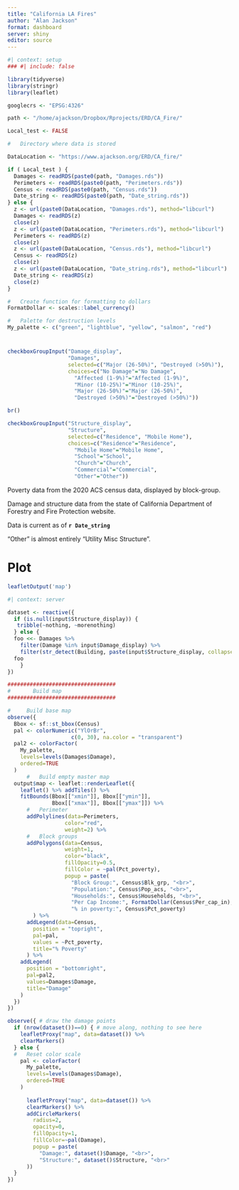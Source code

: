 ```yaml
---
title: "California LA Fires"
author: "Alan Jackson"
format: dashboard
server: shiny
editor: source
---
```


```r
#| context: setup
### #| include: false

library(tidyverse)
library(stringr)
library(leaflet)

googlecrs <- "EPSG:4326"

path <- "/home/ajackson/Dropbox/Rprojects/ERD/CA_Fire/"

Local_test <- FALSE

#   Directory where data is stored

DataLocation <- "https://www.ajackson.org/ERD/CA_fire/"

if ( Local_test ) {
  Damages <- readRDS(paste0(path, "Damages.rds"))
  Perimeters <- readRDS(paste0(path, "Perimeters.rds"))
  Census <- readRDS(paste0(path, "Census.rds"))
  Date_string <- readRDS(paste0(path, "Date_string.rds"))
} else {
  z <- url(paste0(DataLocation, "Damages.rds"), method="libcurl")
  Damages <- readRDS(z)
  close(z)
  z <- url(paste0(DataLocation, "Perimeters.rds"), method="libcurl")
  Perimeters <- readRDS(z)
  close(z)
  z <- url(paste0(DataLocation, "Census.rds"), method="libcurl")
  Census <- readRDS(z)
  close(z)
  z <- url(paste0(DataLocation, "Date_string.rds"), method="libcurl")
  Date_string <- readRDS(z)
  close(z)
}

#   Create function for formatting to dollars
FormatDollar <- scales::label_currency()

#   Palette for destruction levels
My_palette <- c("green", "lightblue", "yellow", "salmon", "red")

```

# {.sidebar}

```r

checkboxGroupInput("Damage_display",
                   "Damages",
                   selected=c("Major (26-50%)", "Destroyed (>50%)"),
                   choices=c("No Damage"="No Damage", 
                     "Affected (1-9%)"="Affected (1-9%)", 
                     "Minor (10-25%)"="Minor (10-25%)",  
                     "Major (26-50%)"="Major (26-50%)",  
                     "Destroyed (>50%)"="Destroyed (>50%)"))

br()

checkboxGroupInput("Structure_display",
                   "Structure",
                   selected=c("Residence", "Mobile Home"),
                   choices=c("Residence"="Residence",  
                     "Mobile Home"="Mobile Home",  
                     "School"="School", 
                     "Church"="Church",
                     "Commercial"="Commercial",  
                     "Other"="Other"))

```

Poverty data from the 2020 ACS census data, displayed by block-group.

Damage and structure data from the state of California Department of Forestry
and Fire Protection website.

Data is current as of **`r Date_string`**

"Other" is almost entirely "Utility Misc Structure".


# Plot

```r
leafletOutput('map')
```

```r
#| context: server

dataset <- reactive({
  if (is.null(input$Structure_display)) {
   tribble(~nothing, ~morenothing) 
  } else {
  foo <<- Damages %>% 
    filter(Damage %in% input$Damage_display) %>% 
    filter(str_detect(Building, paste(input$Structure_display, collapse="|")))
  foo
    }
})

##################################
#       Build map
################################## 

#     Build base map
observe({
  Bbox <- sf::st_bbox(Census)
  pal <- colorNumeric("YlOrBr",
                    c(0, 30), na.color = "transparent") 
  pal2 <- colorFactor(
    My_palette,
    levels=levels(Damages$Damage),
    ordered=TRUE
  )
      #   Build empty master map 
  output$map <- leaflet::renderLeaflet({
    leaflet() %>% addTiles() %>%
    fitBounds(Bbox[["xmin"]], Bbox[["ymin"]],
              Bbox[["xmax"]], Bbox[["ymax"]]) %>% 
      #   Perimeter
      addPolylines(data=Perimeters,
                  color="red",
                  weight=2) %>% 
      #   Block groups
      addPolygons(data=Census,
                  weight=1,
                  color="black",
                  fillOpacity=0.5,
                  fillColor = ~pal(Pct_poverty),
                  popup = paste(
                    "Block Group:", Census$Blk_grp, "<br>",
                    "Population:", Census$Pop_acs, "<br>",
                    "Households:", Census$Households, "<br>",
                    "Per Cap Income:", FormatDollar(Census$Per_cap_in), "<br>",
                    "% in poverty:", Census$Pct_poverty)
        ) %>%   
      addLegend(data=Census,
        position = "topright",
        pal=pal,
        values = ~Pct_poverty,
        title="% Poverty"
      ) %>%   
    addLegend(
      position = "bottomright",
      pal=pal2,
      values=Damages$Damage,
      title="Damage"
    )  
  })
})

observe({ # draw the damage points
  if (nrow(dataset())==0) { # move along, nothing to see here
    leafletProxy("map", data=dataset()) %>% 
    clearMarkers()
  } else {
  #   Reset color scale
    pal <- colorFactor(
      My_palette,
      levels=levels(Damages$Damage),
      ordered=TRUE
    )
      
      leafletProxy("map", data=dataset()) %>% 
      clearMarkers() %>%
      addCircleMarkers(
        radius=2,
        opacity=0,
        fillOpacity=1,
        fillColor=~pal(Damage),
        popup = paste(
          "Damage:", dataset()$Damage, "<br>",
          "Structure:", dataset()$Structure, "<br>"
      )) 
  }
})
  

```




